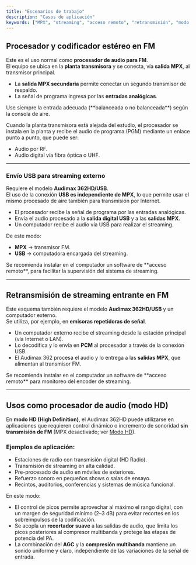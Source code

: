 ```yaml
---
title: "Escenarios de trabajo"
description: "Casos de aplicación"
keywords: ["MPX", "streaming", "acceso remoto", "retransmisión", "modo HD", "AGC", "compresión multibanda"]
---
```


## Procesador y codificador estéreo en FM

Este es el uso normal como **procesador de audio para FM**.\
El equipo se ubica en la **planta transmisora** y se conecta, vía **salida MPX**, al transmisor principal.

- La **salida MPX secundaria** permite conectar un segundo transmisor de respaldo.
- La señal de programa ingresa por las **entradas analógicas**.

<Warning>
  Use siempre la entrada adecuada (**balanceada o no balanceada**) según la consola de aire.
</Warning>

Cuando la planta transmisora está alejada del estudio, el procesador se instala en la planta y recibe el audio de programa (PGM) mediante un enlace punto a punto, que puede ser:

- Audio por RF.
- Audio digital vía fibra óptica o UHF.

---

### Envío USB para streaming externo

Requiere el modelo **Audimax 362HD/USB**.\
El uso de la conexión **USB es independiente de MPX**, lo que permite usar el mismo procesado de aire también para transmisión por Internet.

- El procesador recibe la señal de programa por las entradas analógicas.
- Envía el audio procesado a la **salida digital USB** y a las **salidas MPX**.
- Un computador recibe el audio vía USB para realizar el streaming.

De este modo:

- **MPX** → transmisor FM.
- **USB** → computadora encargada del streaming.

<Note>
  Se recomienda instalar en el computador un software de **acceso remoto**, para facilitar la supervisión del sistema de streaming.
</Note>

---

## Retransmisión de streaming entrante en FM

Este esquema también requiere el modelo **Audimax 362HD/USB** y un computador externo.\
Se utiliza, por ejemplo, en **emisoras repetidoras de señal**.

- Un computador externo recibe el streaming desde la estación principal (vía Internet o LAN).
- Lo decodifica y lo envía en **PCM** al procesador a través de la conexión USB.
- El Audimax 362 procesa el audio y lo entrega a las **salidas MPX**, que alimentan al transmisor FM.

<Note>
  Se recomienda instalar en el computador un software de **acceso remoto** para monitoreo del encoder de streaming.
</Note>

---

## Usos como procesador de audio (modo HD)

En **modo HD (High Definition)**, el Audimax 362HD puede utilizarse en aplicaciones que requieren control dinámico o incremento de sonoridad **sin transmisión de FM** (MPX desactivado; ver [Modo HD](/es/362/362-instalacion-audio)).

### Ejemplos de aplicación:

- Estaciones de radio con transmisión digital (HD Radio).
- Transmisión de streaming en alta calidad.
- Pre-procesado de audio en móviles de exteriores.
- Refuerzo sonoro en pequeños shows o salas de ensayo.
- Recintos, auditorios, conferencias y sistemas de música funcional.

En este modo:

- El control de picos permite aprovechar al máximo el rango digital, con un margen de seguridad mínimo (2–3 dB) para evitar recortes en los sobreimpulsos de la codificación.
- Se acopla un **recortador suave** a las salidas de audio, que limita los picos posteriores al compresor multibanda y protege las etapas de potencia del PA.
- La combinación del **AGC** y la **compresión multibanda** mantiene un sonido uniforme y claro, independiente de las variaciones de la señal de entrada.